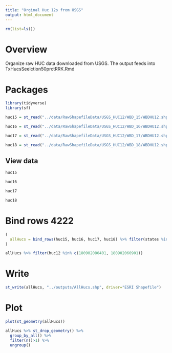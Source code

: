 ```yaml
---
title: "Orginal Huc 12s from USGS"
output: html_document
---
```



```r
rm(list=ls())
```

# Overview

Organize raw HUC data downloaded from USGS. The output feeds into TxHucsSeelction50prctRRK.Rmd

# Packages
```r
library(tidyverse)
library(sf)
```


```r
huc15 = st_read("../data/RawShapefileData/USGS_HUC12/WBD_15/WBDHU12.shp", "WBDHU12")
```
```r
huc16 = st_read("../data/RawShapefileData/USGS_HUC12/WBD_16/WBDHU12.shp", "WBDHU12")
```

```r
huc17 = st_read("../data/RawShapefileData/USGS_HUC12/WBD_17/WBDHU12.shp", "WBDHU12")
```

```r
huc18 = st_read("../data/RawShapefileData/USGS_HUC12/WBD_18/WBDHU12.shp", "WBDHU12")
```

## View data

```r
huc15
```

```r
huc16
```

```r
huc17
```

```r
huc18
```


# Bind rows 4222
```r
(
  allHucs = bind_rows(huc15, huc16, huc17, huc18) %>% filter(states %in% c("CA", "CA, NV", "CA, OR"))
)
```

```r
allHucs %>% filter(huc12 %in% c(180902080401, 180902060901))
```
# Write 
```r
st_write(allHucs, "../outputs/AllHucs.shp", driver="ESRI Shapefile")
```

# Plot

```r
plot(st_geometry(allHucs))
```


```r
allHucs %>% st_drop_geometry() %>%
  group_by_all() %>%
  filter(n()>1) %>%
  ungroup()
```